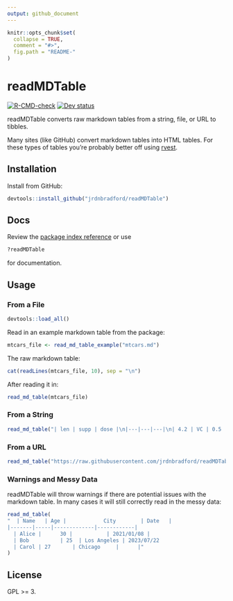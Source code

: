 ```yaml
---
output: github_document
---
```


```r
knitr::opts_chunk$set(
  collapse = TRUE,
  comment = "#>",
  fig.path = "README-"
)
```

# readMDTable
<!-- badges: start -->
[![R-CMD-check](https://github.com/jrdnbradford/readMDTable/actions/workflows/R-CMD-check.yaml/badge.svg)](https://github.com/jrdnbradford/readMDTable/actions/workflows/R-CMD-check.yaml)
[![Dev status](https://img.shields.io/github/r-package/v/jrdnbradford/readMDTable/main?label=Dev%20Version&logo=github&labelColor=3e474f&logoColor=959da5)](https://github.com/jrdnbradford/readMDTable)
<!-- badges: end -->

readMDTable converts raw markdown tables from a string, file, or URL to tibbles. 

Many sites (like GitHub) convert markdown tables into HTML tables. For these types of tables you're probably better off using [rvest](https://rvest.tidyverse.org/).

## Installation

Install from GitHub:
```r
devtools::install_github("jrdnbradford/readMDTable")
```

## Docs

Review the [package index reference](https://jrdnbradford.github.io/readMDTable/reference/index.html) or use
```r
?readMDTable
```
for documentation.

## Usage

### From a File
```r
devtools::load_all()
```

Read in an example markdown table from the package:
```r
mtcars_file <- read_md_table_example("mtcars.md")
```

The raw markdown table:
```r
cat(readLines(mtcars_file, 10), sep = "\n")
```

After reading it in:
```r
read_md_table(mtcars_file)
```

### From a String
```r
read_md_table("| len | supp | dose |\n|---|---|---|\n| 4.2 | VC | 0.5 |")
```

### From a URL
```r
read_md_table("https://raw.githubusercontent.com/jrdnbradford/readMDTable/main/inst/extdata/iris.md")
```

### Warnings and Messy Data
readMDTable will throw warnings if there are potential issues with the markdown table. In many cases it will still correctly read in the messy data:
```r
read_md_table(
"  | Name   | Age |            City        | Date   |
|-------|-----|-------------|------------|
  | Alice |      30 |           | 2021/01/08 |
  | Bob          | 25  | Los Angeles | 2023/07/22      
  | Carol | 27       | Chicago     |      |"
)
```

## License
GPL >= 3.
